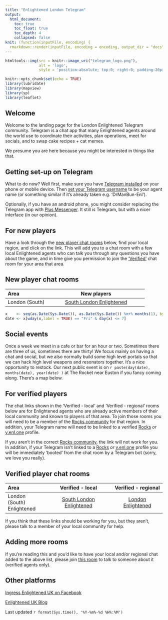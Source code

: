 ```yaml
---
title: "Enlightened London Telegram"
output:
  html_document:
    toc: true
    toc_float: true
    toc_depth: 4
    collapsed: false
knit: (function(inputFile, encoding) {
  rmarkdown::render(inputFile, encoding = encoding, output_dir = "docs", output_file ="index.html") }) 
---
```


```r
htmltools::img(src = knitr::image_uri("telegram_logo.png"), 
               alt = 'logo', 
               style = 'position:absolute; top:0; right:0; padding:20px;')
```

```r
knitr::opts_chunk$set(echo = TRUE)
library(lubridate)
library(mapview)
library(sp)
library(leaflet)
```

## Welcome {#welcome}
Welcome to the landing page for the London Enlightened Telegram community. Telegram is a chat app that many Enlightened agents around the world use to coordinate their activities, plan operations, meet for socials, and to swap cake recipes + cat memes.

We presume you are here because you might be interested in things like that.

## Getting set-up on Telegram {#telegramsetup}
What to do now?  Well first, make sure you have [Telegram installed](https://telegram.org/) on your phone or mobile device. Then [set your Telegram username](https://telegram.org/blog/usernames-and-secret-chats-v2) to be your agent name (or something similar if it's already taken e.g. 'DrManBun-Enl').

Optionally, if you have an android phone, you might consider replacing the Telegram app with [Plus Messenger](https://play.google.com/store/apps/details?id=org.telegram.plus). It still *is* Telegram, but with a nicer interface (in our opinion).

## For new players {#newplayers}
Have a look through the [new player chat rooms](#newplayerchatrooms) below, find your local region, and click on the link. This will add you to a chat room with a few local Enlightened agents who can talk you through any questions you have about the game, and in time give you permission to join the ['Verified'](#verifiedplayers) chat room for your area that area.


## New player chat rooms {#newplayerchatrooms}
|  Area              |  New players                                |
|:-------------------|:-------------------------------------------:|
| London (South)     | [South London Enlightened](https://theenl.uk/joinchat?id=69501db0e1fde7654c37a4e2c42bf0fa9ba4706ae3c647998fe1dc93dc88d8c338f3b1cf3a07a3127b495a970daadc860d040188a1595f30a2962353c6b77fa92cfb96ec5a2fa610eecda3baf8d072ad)  |

```r
x    <- seq(as.Date(Sys.Date()), as.Date(Sys.Date()) %m+% months(1), by="1 day")
date <- x[wday(x,label = TRUE) == "Fri" & day(x) <= 7]
```

## Social events
Once a week we meet in a cafe or bar for an hour or two. Sometimes there are three of us, sometimes there are thirty! We focus mainly on having a chat and social, but we also normally build some high level portals so that we can hack high level weapons and resonators together. It's a nice opportunity to restock. Our next public event is on `r paste(day(date), months(date), year(date) )` at The Rocket near Euston if you fancy coming along. There's a map below.

## For verified players {#verifiedplayers}
The chat links shown in the 'Verified - local' and 'Verified - regional' rooms below are for Enlightened agents who are already active members of their local community and known to players of that area. To join those rooms you will need to be a member of the [Rocks community](https://enlightened.rocks/comm/) for that region. In addition, your Telegram name will need to be linked to a verified [Rocks](https://enlightened.rocks/me) *or* [v.enl.one](https://v.enl.one/profile/edit) profile.

If you aren't in the correct [Rocks community](https://enlightened.rocks/comm/), the link will not work for you. In addition, if your Telegram isn't linked to a [Rocks](https://enlightened.rocks/me) *or* [v.enl.one](https://v.enl.one/profile/edit) profile you will be immediately 'booted' from the chat room by a Telegram bot (sorry, we love you really).

## Verified player chat rooms {#newplayerchatrooms}
|  Area                      | Verified - local                             | Verified - regional               |
|:---------------------------|:--------------------------------------------:|:---------------------------------:|
| London (South) Enlightened | [South London Enlightened](https://theenl.uk/joinchat?id=ee13ae0cf960a9c48dbb6c7ba502b48034acdc32ac171cf85b3094cf33f7ebaeb8fa1975778fc1b4eb28e15b7148e580f3552f49202242b1a01a2dc887ffc1d9af5d5a47d1e26882a7ae25caf01df995)   | [London Enlightened](https://theenl.uk/joinchat?id=e29f3cb7e677b2a30003182f99a89445ebea9f3ab5b21a2478af59e15d7bbf693e93defc9a7c51b2e772de72b1ed6053e31e9cf83c40b58147ac60a3627bae2806384a51ebb777eb72ba88883faa0079)      |

If you think that these links should be working for you, but they aren't, please talk to a member of your local community for help.

## Adding more rooms {#addingrooms}
If you're reading this and you'd like to have your local and/or regional chat added to the above list, please join [this room](www.google.com) to talk to someone about it (verified agents only).

## Other platforms
[Ingress Enlightened UK on Facebook](https://www.facebook.com/EnlightenedUK/)

[Enlightened UK Blog](https://enlighteneduk.blog/)

Last updated `r format(Sys.time(), '%Y-%m%-%d %H%:%M')`
